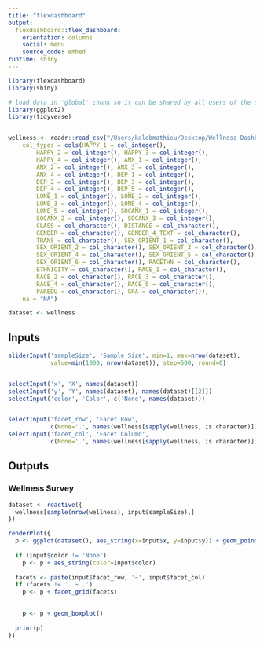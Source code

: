 ```yaml
---
title: "flexdashboard"
output: 
  flexdashboard::flex_dashboard:
    orientation: columns
    social: menu
    source_code: embed
runtime: shiny
---
```

```r
library(flexdashboard)
library(shiny)

```

```r
# load data in 'global' chunk so it can be shared by all users of the dashboard
library(ggplot2)
library(tidyverse)


wellness <- readr::read_csv("/Users/kalebmathieu/Desktop/Wellness Dashboard/Likert_Dat_Cleaned.csv", 
    col_types = cols(HAPPY_1 = col_integer(), 
        HAPPY_2 = col_integer(), HAPPY_3 = col_integer(), 
        HAPPY_4 = col_integer(), ANX_1 = col_integer(), 
        ANX_2 = col_integer(), ANX_3 = col_integer(), 
        ANX_4 = col_integer(), DEP_1 = col_integer(), 
        DEP_2 = col_integer(), DEP_3 = col_integer(), 
        DEP_4 = col_integer(), DEP_5 = col_integer(), 
        LONE_1 = col_integer(), LONE_2 = col_integer(), 
        LONE_3 = col_integer(), LONE_4 = col_integer(), 
        LONE_5 = col_integer(), SOCANX_1 = col_integer(), 
        SOCANX_2 = col_integer(), SOCANX_3 = col_integer(), 
        CLASS = col_character(), DISTANCE = col_character(), 
        GENDER = col_character(), GENDER_4_TEXT = col_character(), 
        TRANS = col_character(), SEX_ORIENT_1 = col_character(), 
        SEX_ORIENT_2 = col_character(), SEX_ORIENT_3 = col_character(), 
        SEX_ORIENT_4 = col_character(), SEX_ORIENT_5 = col_character(), 
        SEX_ORIENT_6 = col_character(), RACETHN = col_character(), 
        ETHNICITY = col_character(), RACE_1 = col_character(), 
        RACE_2 = col_character(), RACE_3 = col_character(), 
        RACE_4 = col_character(), RACE_5 = col_character(), 
        PAREDU = col_character(), GPA = col_character()), 
    na = "NA")

dataset <- wellness
```

Inputs {.sidebar}
-----------------------------------------------------------------------

```r

sliderInput('sampleSize', 'Sample Size', min=1, max=nrow(dataset),
            value=min(1000, nrow(dataset)), step=500, round=0)


selectInput('x', 'X', names(dataset))
selectInput('y', 'Y', names(dataset), names(dataset)[[2]])
selectInput('color', 'Color', c('None', names(dataset)))


selectInput('facet_row', 'Facet Row',
            c(None='.', names(wellness[sapply(wellness, is.character)])))
selectInput('facet_col', 'Facet Column',
            c(None='.', names(wellness[sapply(wellness, is.character)])))
```

Outputs
-----------------------------------------------------------------------

### Wellness Survey

```r

dataset <- reactive({
  wellness[sample(nrow(wellness), input$sampleSize),]
})

renderPlot({
  p <- ggplot(dataset(), aes_string(x=input$x, y=input$y)) + geom_point()
  
  if (input$color != 'None')
    p <- p + aes_string(color=input$color)
  
  facets <- paste(input$facet_row, '~', input$facet_col)
  if (facets != '. ~ .')
    p <- p + facet_grid(facets)

  
    p <- p + geom_boxplot()
  
  print(p)
})
```